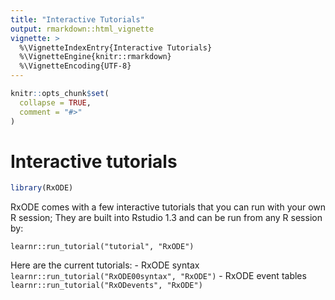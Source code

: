 ```yaml
---
title: "Interactive Tutorials"
output: rmarkdown::html_vignette
vignette: >
  %\VignetteIndexEntry{Interactive Tutorials}
  %\VignetteEngine{knitr::rmarkdown}
  %\VignetteEncoding{UTF-8}
---
```


```r
knitr::opts_chunk$set(
  collapse = TRUE,
  comment = "#>"
)
```
# Interactive tutorials
```r
library(RxODE)
```

RxODE comes with a few interactive tutorials that you can run with
your own R session; They are built into Rstudio 1.3 and can be run
from any R session by:

```
learnr::run_tutorial("tutorial", "RxODE")
```

Here are the current tutorials:
- RxODE syntax `learnr::run_tutorial("RxODE00syntax", "RxODE")`
- RxODE event tables `learnr::run_tutorial("RxODevents", "RxODE")`
